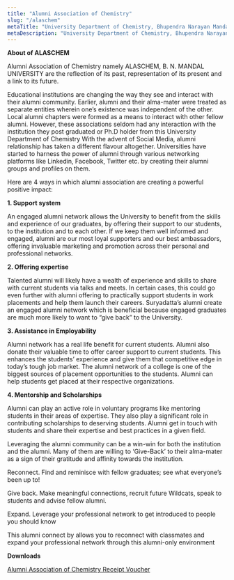 ```yaml
---
title: "Alumni Association of Chemistry"
slug: "/alaschem"
metaTitle: "University Department of Chemistry, Bhupendra Narayan Mandal University"
metaDescription: "University Department of Chemistry, Bhupendra Narayan Mandal University, Madhepura (Bihar)."
---
```




**About of ALASCHEM**

Alumni Association of Chemistry namely ALASCHEM, B. N. MANDAL UNIVERSITY are the reflection of its past, representation of its present and a link to its future.

Educational institutions are changing the way they see and interact with their alumni community. Earlier, alumni and their alma-mater were treated as separate entities wherein one’s existence was independent of the other. Local alumni chapters were formed as a means to interact with other fellow alumni. However, these associations seldom had any interaction with the institution they post graduated or Ph.D holder from this University Department of Chemistry With the advent of Social Media, alumni relationship has taken a different flavour altogether. Universities have started to harness the power of alumni through various networking platforms like Linkedin, Facebook, Twitter etc. by creating their alumni groups and profiles on them.

Here are 4 ways in which alumni association are creating a powerful positive impact:

**1. Support system**

An engaged alumni network allows the University to benefit from the skills and experience of our graduates, by offering their support to our students, to the institution and to each other. If we keep them well informed and engaged, alumni are our most loyal supporters and our best ambassadors, offering invaluable marketing and promotion across their personal and professional networks.

**2. Offering expertise**

Talented alumni will likely have a wealth of experience and skills to share with current students via talks and meets. In certain cases, this could go even further with alumni offering to practically support students in work placements and help them launch their careers.  Suryadatta’s  alumni create an engaged alumni network which is beneficial because engaged graduates are much more likely to want to “give back” to the University.

**3. Assistance in Employability**

Alumni network has a real life benefit for current students. Alumni also donate their valuable time to offer career support to current students. This enhances the students’ experience and give them that competitive edge in today’s tough job market. The alumni network of a college is one of the biggest sources of placement opportunities to the students. Alumni can help students get placed at their respective organizations.

**4. Mentorship and Scholarships**

Alumni can play an active role in voluntary programs like mentoring students in their areas of expertise. They also play a significant role in contributing scholarships to deserving students. Alumni get in touch with students and share their expertise and best practices in a given field.


Leveraging the alumni community can be a win-win for both the institution and the alumni. Many of them are willing to ‘Give-Back’ to their alma-mater as a sign of their gratitude and affinity towards the institution.

Reconnect. Find and reminisce with fellow graduates; see what everyone’s been up to!

Give back. Make meaningful connections, recruit future Wildcats, speak to students and advise fellow alumni.

Expand. Leverage your professional network to get introduced to people you should know

This alumni connect by allows you to reconnect with classmates and expand your professional network through this alumni-only environment


**Downloads**

[Alumni Association of Chemistry Receipt Voucher](./documents/Alumni.Association.of.Chemistry.Receipt.Voucher.pdf)
